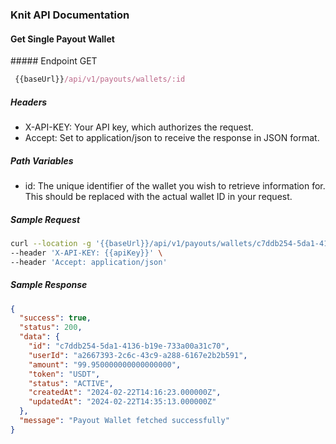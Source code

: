 ### Knit API Documentation

#### Get Single Payout Wallet

<div style={{ display: "flex", alignItems: "center" }}>
  ##### Endpoint
  <span
    style={{
      display: "block",
      backgroundColor: "#ebfbfa",
      color: "#194d53",
      marginLeft: "-17px",
      padding: "0px 6px",
      fontSize: ".8rem",
      borderRadius: "5px",
      marginTop: "30px",
    }}
  >
    GET
  </span>
</div>

```js copy
 {{baseUrl}}/api/v1/payouts/wallets/:id
```

##### Headers

- X-API-KEY: Your API key, which authorizes the request.
- Accept: Set to application/json to receive the response in JSON format.

##### Path Variables

- id: The unique identifier of the wallet you wish to retrieve information for. This should be replaced with the actual wallet ID in your request.

##### Sample Request

```sh copy
curl --location -g '{{baseUrl}}/api/v1/payouts/wallets/c7ddb254-5da1-4136-b19e-733a00a31c70' \
--header 'X-API-KEY: {{apiKey}}' \
--header 'Accept: application/json'
```

##### Sample Response

```json copy filename="Sample Response"
{
  "success": true,
  "status": 200,
  "data": {
    "id": "c7ddb254-5da1-4136-b19e-733a00a31c70",
    "userId": "a2667393-2c6c-43c9-a288-6167e2b2b591",
    "amount": "99.950000000000000000",
    "token": "USDT",
    "status": "ACTIVE",
    "createdAt": "2024-02-22T14:16:23.000000Z",
    "updatedAt": "2024-02-22T14:35:13.000000Z"
  },
  "message": "Payout Wallet fetched successfully"
}
```

